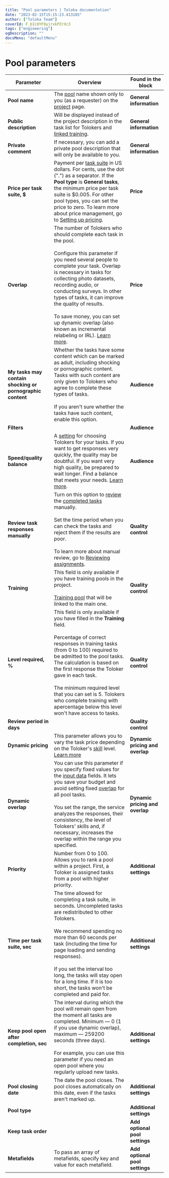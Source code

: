 ```yaml
---
title: "Pool parameters | Toloka documentation"
date: "2023-02-15T15:15:23.413185"
author: ["Toloka Team"]
coverId: F_bIcOYF9yjrxkPZrXc3
tags: ["engineering"]
ogDescription: ""
docsMenu: "defaultMenu"
---
```



# Pool parameters

**Parameter** | **Overview** | **Found in the block**
----- | ----- | -----
**Pool name** | The [pool](/docs/glossary#pool) name shown only to you (as a requester) on the [project](/docs/glossary#project) page. | **General information**
**Public description** | Will be displayed instead of the project description in the task list for Tolokers and [linked training](/docs/guide/train). | **General information**
**Private comment** | If necessary, you can add a private pool description that will only be available to you. | **General information**
**Price per task suite, $** | Payment per [task suite](/docs/glossary#task-suite) in US dollars. For cents, use the dot (".") as a separator. If the **Pool type** is **General tasks**, the minimum price per task suite is $0.005. For other pool types, you can set the price to zero. To learn more about price management, go to [Setting up pricing](/docs/guide/dynamic-pricing). | **Price**
**Overlap** | The number of Tolokers who should complete each task in the pool.<br/><br/>Configure this parameter if you need several people to complete your task. Overlap is necessary in tasks for collecting photo datasets, recording audio, or conducting surveys. In other types of tasks, it can improve the quality of results.<br/><br/>To save money, you can set up dynamic overlap (also known as incremental relabeling or IRL). [Learn more](/docs/guide/dynamic-overlap). | **Price**
**My tasks may contain shocking or pornographic content** | Whether the tasks have some content which can be marked as adult, including shocking or pornographic content. Tasks with such content are only given to Tolokers who agree to complete these types of tasks.<br/><br/>If you aren't sure whether the tasks have such content, enable this option. | **Audience**
**Filters** |<TolokaRequesterSourceFiltersDesc/>| **Audience**
**Speed/quality balance** | A [setting](/docs/guide/adjust) for choosing Tolokers for your tasks. If you want to get responses very quickly, the quality may be doubtful. If you want very high quality, be prepared to wait longer. Find a balance that meets your needs. [Learn more](/docs/guide/adjust). | **Audience**
**Review task responses manually** | Turn on this option to [review](/docs/guide/accept) the [completed tasks](/docs/glossary#completed-tasks) manually.<br/><br/>Set the time period when you can check the tasks and reject them if the results are poor.<br/><br/>To learn more about manual review, go to [Reviewing assignments](/docs/guide/offline-accept). | **Quality control**
**Training** | This field is only available if you have training pools in the project.<br/><br/>[Training pool](/docs/glossary#training-pool) that will be linked to the main one. | **Quality control**
**Level required, %** | This field is only available if you have filled in the **Training** field.<br/><br/>Percentage of correct responses in training tasks (from 0 to 100) required to be admitted to the pool tasks. The calculation is based on the first response the Toloker gave in each task.<br/><br/>The minimum required level that you can set is 5. Tolokers who complete training with apercentage below this level won't have access to tasks. | **Quality control**
**Review period in days** | <PoolPoolparamsTable1/>| **Quality control**
**Dynamic pricing** | This parameter allows you to vary the task price depending on the Toloker's [skill](/docs/glossary#skill) level. [Learn more](/docs/guide/dynamic-pricing) | **Dynamic pricing and overlap**
**Dynamic overlap** | You can use this parameter if you specify fixed values for the [input data](/docs/glossary#input-output-data) fields. It lets you save your budget and avoid setting fixed [overlap](/docs/glossary#overlap) for all pool tasks.<br/><br/>You set the range, the service analyzes the responses, their consistency, the level of Tolokers' skills and, if necessary, increases the overlap within the range you specified. | **Dynamic pricing and overlap**
**Priority** | Number from 0 to 100. Allows you to rank a pool within a project. First, a Toloker is assigned tasks from a pool with higher priority. | **Additional settings**
**Time per task suite, sec** | The time allowed for completing a task suite, in seconds. Uncompleted tasks are redistributed to other Tolokers.<br/><br/>We recommend spending no more than 60 seconds per task (including the time for page loading and sending responses).<br/><br/>If you set the interval too long, the tasks will stay open for a long time. If it is too short, the tasks won't be completed and paid for. | **Additional settings**
**Keep pool open after completion, sec** | The interval during which the pool will remain open from the moment all tasks are completed. Minimum — 0 (1 if you use dynamic overlap), maximum — 259200 seconds (three days).<br/><br/>For example, you can use this parameter if you need an open pool where you regularly upload new tasks. | **Additional settings**
**Pool closing date** | The date the pool closes. The pool closes automatically on this date, even if the tasks aren't marked up. | **Additional settings**
**Pool type** | <PoolPoolparamsTable2/>| **Additional settings**
**Keep task order** | <PoolPoolparamsTable3/>|**Add optional pool settings**
**Metafields** | To pass an array of metafields, specify key and value for each metafield. | **Add optional pool settings**
